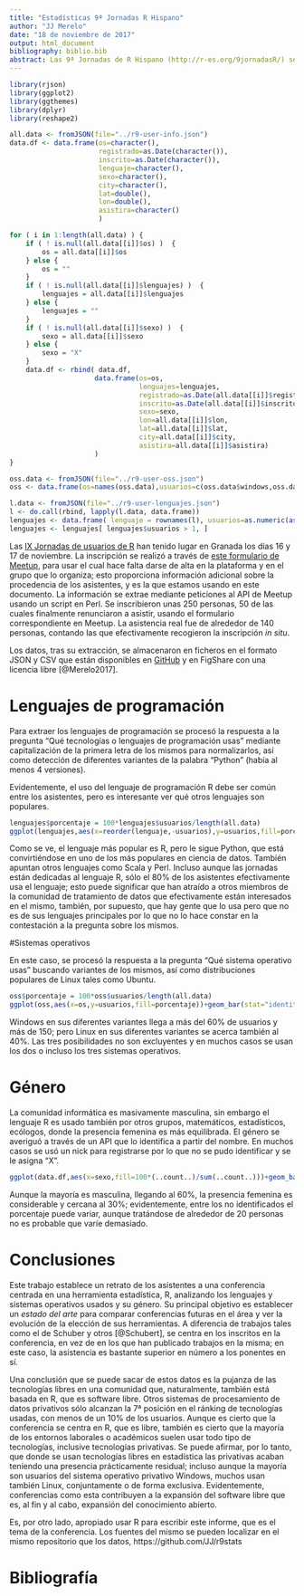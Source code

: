 ```yaml
---
title: "Estadísticas 9ª Jornadas R Hispano"
author: "JJ Merelo"
date: "18 de noviembre de 2017"
output: html_document
bibliography: biblio.bib
abstract: Las 9ª Jornadas de R Hispano (http://r-es.org/9jornadasR/) se han celebrado en Granada los días 16 y 17 de noviembre. Este es un informe que da un perfil de los usuarios de estas jornadas, usando datos de registro en la plataforma Meetup, usada para este encuentro. Los datos muestran la popularidad de lenguajes como el Python entre los asistentes, así como su procedencia geográfica, principalmente de Granada y del resto de Andalucía. 
---
```


```r
library(rjson)
library(ggplot2)
library(ggthemes)
library(dplyr)
library(reshape2)

all.data <- fromJSON(file="../r9-user-info.json")
data.df <- data.frame(os=character(),
                      registrado=as.Date(character()),
                      inscrito=as.Date(character()),
                      lenguaje=character(),
                      sexo=character(),
                      city=character(),
                      lat=double(),
                      lon=double(),
                      asistira=character()
                      )

for ( i in 1:length(all.data) ) {
    if ( ! is.null(all.data[[i]]$os) )  {
        os = all.data[[i]]$os
    } else {
        os = ""
    }
    if ( ! is.null(all.data[[i]]$lenguajes) )  {
        lenguajes = all.data[[i]]$lenguajes
    } else {
        lenguajes = ""
    }
    if ( ! is.null(all.data[[i]]$sexo) )  {
        sexo = all.data[[i]]$sexo
    } else {
        sexo = "X"
    }
    data.df <- rbind( data.df,
                     data.frame(os=os,
                                lenguajes=lenguajes,
                                registrado=as.Date(all.data[[i]]$registrado/1000,origin="1970-01-01"),
                                inscrito=as.Date(all.data[[i]]$inscrito/1000,origin="1970-01-01"),
                                sexo=sexo,
                                lon=all.data[[i]]$lon,
                                lat=all.data[[i]]$lat,
                                city=all.data[[i]]$city,
                                asistira=all.data[[i]]$asistira)
                     )
}

oss.data <- fromJSON(file="../r9-user-oss.json")
oss <- data.frame(os=names(oss.data),usuarios=c(oss.data$windows,oss.data$linux,oss.data$mac))

l.data <- fromJSON(file="../r9-user-lenguajes.json")
l <- do.call(rbind, lapply(l.data, data.frame))
lenguajes <- data.frame( lenguaje = rownames(l), usuarios=as.numeric(as.character(l$X..i..)))
lenguajes <- lenguajes[ lenguajes$usuarios > 1, ]

```

Las [IX Jornadas de usuarios de R](http://r-es.org/9jornadasR/) han tenido lugar en Granada los días 16 y 17 de noviembre. La inscripción se realizó a través de [este formulario de Meetup](https://www.meetup.com/es-ES/Granada-Geek/events/239294739/), para usar el cual hace falta darse de alta en la plataforma y en el grupo que lo organiza; esto proporciona información adicional sobre la procedencia de los asistentes, y es la que estamos usando en este documento. La información se extrae mediante peticiones al API de Meetup usando un script en Perl. Se inscribieron unas 250 personas, 50 de las cuales finalmente renunciaron a asistir, usando el formulario correspondiente en Meetup. La asistencia real fue de alrededor de 140 personas, contando las que efectivamente recogieron la inscripción *in situ*. 

Los datos, tras su extracción, se almacenaron en ficheros en el formato JSON y CSV que están disponibles en [GitHub](https://github.com/JJ/r9stats) y en FigShare con una licencia libre [@Merelo2017].

# Lenguajes de programación

Para extraer los lenguajes de programación se procesó la respuesta a la pregunta "Qué tecnologías o lenguajes de programación usas" mediante capitalización de la primera letra de los mismos para normalizarlos, así como detección de diferentes variantes de la palabra "Python" (había al menos 4 versiones).

Evidentemente, el uso del lenguaje de programación R debe ser común entre los asistentes, pero es interesante ver qué otros lenguajes son populares.

```r
lenguajes$porcentaje = 100*lenguajes$usuarios/length(all.data)
ggplot(lenguajes,aes(x=reorder(lenguaje,-usuarios),y=usuarios,fill=porcentaje))+geom_bar(stat="identity") + theme_tufte()+ theme(axis.text.x = element_text(angle = 90, hjust = 1))+xlab('Lenguajes')
```

Como se ve, el lenguaje más popular es R, pero le sigue Python, que está convirtiéndose en uno de los más populares en ciencia de datos. También apuntan otros lenguajes como Scala y Perl. Incluso aunque las jornadas están dedicadas al lenguaje R, sólo el 80% de los asistentes efectivamente usa el lenguaje; esto puede significar que han atraído a otros miembros de la comunidad de tratamiento de datos que efectivamente están interesados en el mismo, también, por supuesto, que hay gente que lo usa pero que no es de sus lenguajes principales por lo que no lo hace constar en la contestación a la pregunta sobre los mismos. 

#Sistemas operativos

En este caso, se procesó la respuesta a la pregunta "Qué sistema operativo usas" buscando variantes de los mismos, así como distribuciones populares de Linux tales como Ubuntu.

```r
oss$porcentaje = 100*oss$usuarios/length(all.data)
ggplot(oss,aes(x=os,y=usuarios,fill=porcentaje))+geom_bar(stat="identity")+xlab('Sistemas Operativos')
```

Windows en sus diferentes variantes llega a más del 60% de usuarios y más de 150; pero Linux en sus diferentes variantes se acerca también al 40%. Las tres posibilidades no son excluyentes y en muchos casos se usan los dos o incluso los tres sistemas operativos. 

# Género

La comunidad informática es masivamente masculina, sin embargo el lenguaje R es usado también por otros grupos, matemáticos, estadísticos, ecólogos, donde la presencia femenina es más equilibrada. El género se averiguó a través de un API que lo identifica a partir del nombre. En muchos casos se usó un nick para registrarse por lo que no se pudo identificar y se le asigna "X".
```r
ggplot(data.df,aes(x=sexo,fill=100*(..count..)/sum(..count..)))+geom_bar(stat="count")+ theme(legend.title=element_text("Porcentaje"))
```

Aunque la mayoría es masculina, llegando al 60%, la presencia femenina es considerable y cercana al 30%; evidentemente, entre los no identificados el porcentaje puede variar, aunque tratándose de alrededor de 20 personas no es probable que varíe demasiado. 

# Conclusiones

Este trabajo establece un retrato de los asistentes a una conferencia centrada en una herramienta estadística, R, analizando los lenguajes y sistemas operativos usados y su género. Su principal objetivo es establecer un *estado del arte* para comparar conferencias futuras en el área y ver la evolución de la elección de sus herramientas. A diferencia de trabajos tales como el de Schuber y otros [@Schubert], se centra en los inscritos en la conferencia, en vez de en los que han publicado trabajos en la misma; en este caso, la asistencia es bastante superior en número a los ponentes en sí. 

Una conclusión que se puede sacar de estos datos es la pujanza de las tecnologías libres en una comunidad que, naturalmente, también está basada en R, que es software libre. Otros sistemas de procesamiento de datos privativos sólo alcanzan la 7ª posición en el ránking de tecnologías usadas, con menos de un 10% de los usuarios. Aunque es cierto que la conferencia se centra en R, que es libre, también es cierto que la mayoría de los entornos laborales o académicos suelen usar todo tipo de tecnologías, inclusive tecnologías privativas. Se puede afirmar, por lo tanto, que donde se usan tecnologías libres en estadística las privativas acaban teniendo una presencia prácticamente residual; incluso aunque la mayoría son usuarios del sistema operativo privativo Windows, muchos usan también Linux, conjuntamente o de forma exclusiva. Evidentemente, conferencias como esta contribuyen a la expansión del software libre que es, al fin y al cabo, expansión del conocimiento abierto.

Es, por otro lado, apropiado usar R para escribir este informe, que es el tema de la conferencia. Los fuentes del mismo se pueden localizar en el mismo repositorio que los datos, https://github.com/JJ/r9stats



# Bibliografía